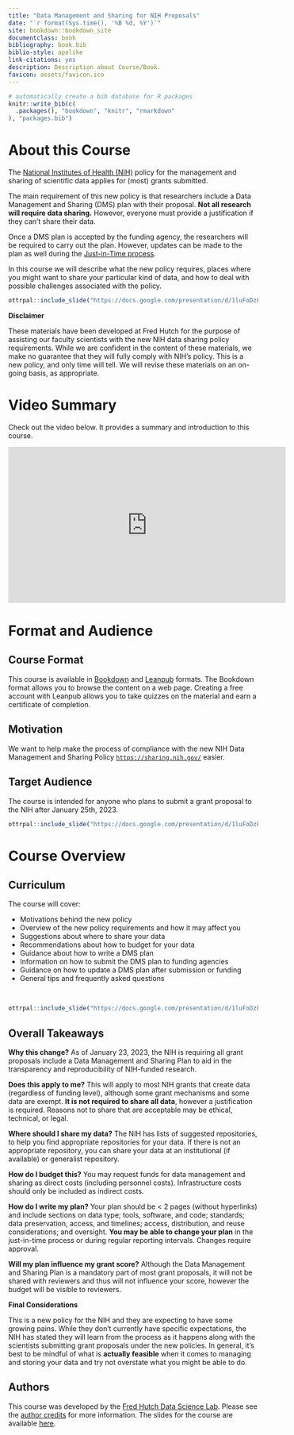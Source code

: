 ```yaml
---
title: "Data Management and Sharing for NIH Proposals"
date: "`r format(Sys.time(), '%B %d, %Y')`"
site: bookdown::bookdown_site
documentclass: book
bibliography: book.bib
biblio-style: apalike
link-citations: yes
description: Description about Course/Book.
favicon: assets/favicon.ico
---
```


```r
# automatically create a bib database for R packages
knitr::write_bib(c(
  .packages(), "bookdown", "knitr", "rmarkdown"
), "packages.bib")
```


# About this Course {-}

The [National Institutes of Health (NIH)](https://www.nih.gov/) policy for the management and sharing of scientific data applies for (most) grants submitted.

The main requirement of this new policy is that researchers include a Data Management and Sharing (DMS) plan with their proposal. **Not all research will require data sharing.** However, everyone must provide a justification if they can't share their data.

Once a DMS plan is accepted by the funding agency, the researchers will be required to carry out the plan. However, updates can be made to the plan as well during the [Just-in-Time process](https://grants.nih.gov/grants/policy/nihgps/html5/section_2/2.5.1_just-in-time_procedures.htm).

In this course we will describe what the new policy requires, places where you might want to share your particular kind of data, and how to deal with possible challenges associated with the policy.

```r
ottrpal::include_slide("https://docs.google.com/presentation/d/1luFoDzF6aDJEebbL6iWoJ_s8s9nQnaWLL5jghbmWdak/edit#slide=id.g1784801ac8b_42_26")
```

<div class = blackbox>
**Disclaimer**

These materials have been developed at Fred Hutch for the purpose of assisting our faculty scientists with the new NIH data sharing policy requirements.  While we are confident in the content of these materials, we make no guarantee that they will fully comply with NIH's policy.  This is a new policy, and only time will tell.  We will revise these materials on an on-going basis, as appropriate.
</div>

# Video Summary {-}

Check out the video below. It provides a summary and introduction to this course.

<iframe width="560" height="315" src="https://www.youtube-nocookie.com/embed/Lbn1edKfUb0" title="YouTube video player" frameborder="0" allow="accelerometer; autoplay; clipboard-write; encrypted-media; gyroscope; picture-in-picture" allowfullscreen></iframe>

# Format and Audience {-}

## Course Format

:::{.notice}
This course is available in [Bookdown](https://hutchdatascience.org/NIH_Data_Sharing/) and [Leanpub](https://leanpub.com/courses/fredhutch/nih_data_sharing) formats. The Bookdown format allows you to browse the content on a web page. Creating a free account with Leanpub allows you to take quizzes on the material and earn a certificate of completion.
:::

## Motivation

We want to help make the process of compliance with the new NIH Data Management and Sharing Policy  [`https://sharing.nih.gov/`](https://sharing.nih.gov/) easier. 


## Target Audience  

The course is intended for anyone who plans to submit a grant proposal to the NIH after January 25th, 2023.

```r
ottrpal::include_slide("https://docs.google.com/presentation/d/1luFoDzF6aDJEebbL6iWoJ_s8s9nQnaWLL5jghbmWdak/edit#slide=id.g225dc533c12_1_0")
```

# Course Overview {-}

## Curriculum  

The course will cover:

- Motivations behind the new policy
- Overview of the new policy requirements and how it may affect you
- Suggestions about where to share your data
- Recommendations about how to budget for your data
- Guidance about how to write a DMS plan
- Information on how to submit the DMS plan to funding agencies
- Guidance on how to update a DMS plan after submission or funding
- General tips and frequently asked questions

<br>

```r
ottrpal::include_slide("https://docs.google.com/presentation/d/1luFoDzF6aDJEebbL6iWoJ_s8s9nQnaWLL5jghbmWdak/edit#slide=id.g1784801ac8b_42_0")
```

## Overall Takeaways

<div class = motivations>
**Why this change?** As of January 23, 2023, the NIH is requiring all grant proposals include a Data Management and Sharing Plan to aid in the transparency and reproducibility of NIH-funded research.
</div>

<div class = question_box>
**Does this apply to me?** This will apply to most NIH grants that create data (regardless of funding level), although some grant mechanisms and some data are exempt. **It is not required to share all data**, however a justification is required. Reasons not to share that are acceptable may be ethical, technical, or legal.
</div>

<div class = data>
**Where should I share my data?** The NIH has lists of suggested repositories, to help you find appropriate repositories for your data. If there is not an appropriate repository, you can share your data at an institutional (if available) or generalist repository.
</div>

<div class = money>
**How do I budget this?** You may request funds for data management and sharing as direct costs (including personnel costs). Infrastructure costs should only be included as indirect costs.
</div>

<div class = plan>
**How do I write my plan?** Your plan should be < 2 pages (without hyperlinks) and include sections on data type; tools, software, and code; standards; data preservation, access, and timelines; access, distribution, and reuse considerations; and oversight. **You may be able to change your plan** in the just-in-time process or during regular reporting intervals. Changes require approval.
</div>

<div class = submit>
**Will my plan influence my grant score?** Although the Data Management and Sharing Plan is a mandatory part of most grant proposals, it will not be shared with reviewers and thus will not influence your score, however the budget will be visible to reviewers.
</div>

<div class = blackbox>
**Final Considerations**

This is a new policy for the NIH and they are expecting to have some growing pains. While they don't currently have specific expectations, the NIH has stated they will learn from the process as it happens along with the scientists submitting grant proposals under the new policies. In general, it's best to be mindful of what is **actually feasible** when it comes to managing and storing your data and try not overstate what you might be able to do.
</div>

## Authors

This course was developed by the [Fred Hutch Data Science Lab](https://hutchdatascience.org/). Please see the [author credits](#about-the-authors) for more information. The slides for the course are available [here](https://docs.google.com/presentation/d/1luFoDzF6aDJEebbL6iWoJ_s8s9nQnaWLL5jghbmWdak/edit?usp=sharing).
